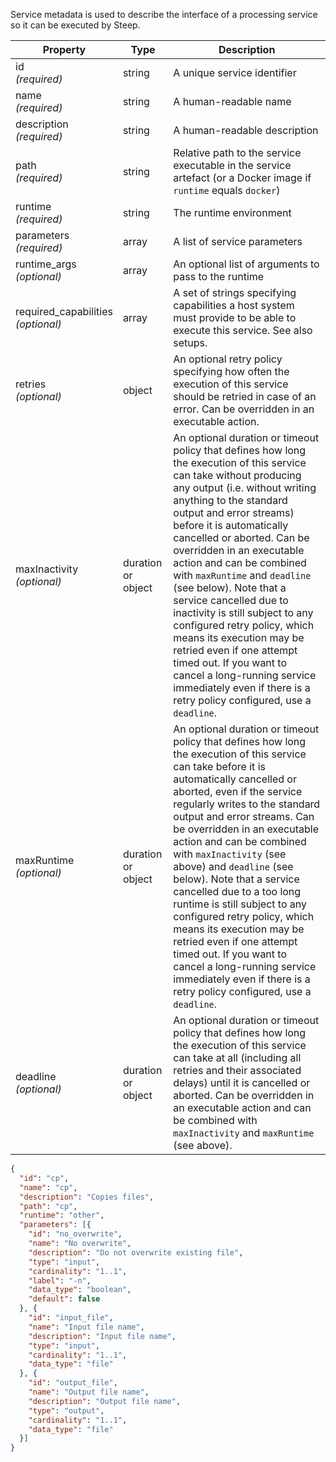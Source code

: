 
Service metadata is used to describe the interface of a processing service so
it can be executed by Steep.

| Property                               | Type   | Description
| -------------------------------------- | ------ | -----------
| id<br/>*(required)*                    | string | A unique service identifier
| name<br/>*(required)*                  | string | A human-readable name
| description<br/>*(required)*           | string | A human-readable description
| path<br/>*(required)*                  | string | Relative path to the service executable in the service artefact (or a Docker image if `runtime` equals `docker`)
| runtime<br/>*(required)*               | string | The <ScrollLink href="#runtime-environments">runtime environment</ScrollLink>
| parameters<br/>*(required)*            | array  | A list of <ScrollLink href="#service-parameters">service parameters</ScrollLink>
| runtime_args<br/>*(optional)*          | array  | An optional list of <ScrollLink href="#runtime-arguments">arguments</ScrollLink> to pass to the runtime
| required_capabilities<br/>*(optional)* | array  | A set of strings specifying capabilities a host system must provide to be able to execute this service. See also <ScrollLink href="#setups">setups</ScrollLink>.
| retries<br/>*(optional)*               | object | An optional <ScrollLink href="#retry-policies">retry policy</ScrollLink> specifying how often the execution of this service should be retried in case of an error. Can be overridden in an <ScrollLink href="#execute-actions">executable action</ScrollLink>.
| maxInactivity<br/>*(optional)*         | <ScrollLink href="#durations">duration</ScrollLink> or object | An optional <ScrollLink href="#durations">duration</ScrollLink> or <ScrollLink href="#timeout-policies">timeout policy</ScrollLink> that defines how long the execution of this service can take without producing any output (i.e. without writing anything to the standard output and error streams) before it is automatically cancelled or aborted. Can be overridden in an <ScrollLink href="#execute-actions">executable action</ScrollLink> and can be combined with `maxRuntime` and `deadline` (see below). Note that a service cancelled due to inactivity is still subject to any configured <ScrollLink href="#retry-policies">retry policy</ScrollLink>, which means its execution may be retried even if one attempt timed out. If you want to cancel a long-running service immediately even if there is a retry policy configured, use a `deadline`.
| maxRuntime<br/>*(optional)*            | <ScrollLink href="#durations">duration</ScrollLink> or object | An optional <ScrollLink href="#durations">duration</ScrollLink> or <ScrollLink href="#timeout-policies">timeout policy</ScrollLink> that defines how long the execution of this service can take before it is automatically cancelled or aborted, even if the service regularly writes to the standard output and error streams. Can be overridden in an <ScrollLink href="#execute-actions">executable action</ScrollLink> and can be combined with `maxInactivity` (see above) and `deadline` (see below). Note that a service cancelled due to a too long runtime is still subject to any configured <ScrollLink href="#retry-policies">retry policy</ScrollLink>, which means its execution may be retried even if one attempt timed out. If you want to cancel a long-running service immediately even if there is a retry policy configured, use a `deadline`.
| deadline<br/>*(optional)*              | <ScrollLink href="#durations">duration</ScrollLink> or object | An optional <ScrollLink href="#durations">duration</ScrollLink> or <ScrollLink href="#timeout-policies">timeout policy</ScrollLink> that defines how long the execution of this service can take at all (including all retries and their associated delays) until it is cancelled or aborted. Can be overridden in an <ScrollLink href="#execute-actions">executable action</ScrollLink> and can be combined with `maxInactivity` and `maxRuntime` (see above).

<CodeExample title="Example:">

```json code-example
{
  "id": "cp",
  "name": "cp",
  "description": "Copies files",
  "path": "cp",
  "runtime": "other",
  "parameters": [{
    "id": "no_overwrite",
    "name": "No overwrite",
    "description": "Do not overwrite existing file",
    "type": "input",
    "cardinality": "1..1",
    "label": "-n",
    "data_type": "boolean",
    "default": false
  }, {
    "id": "input_file",
    "name": "Input file name",
    "description": "Input file name",
    "type": "input",
    "cardinality": "1..1",
    "data_type": "file"
  }, {
    "id": "output_file",
    "name": "Output file name",
    "description": "Output file name",
    "type": "output",
    "cardinality": "1..1",
    "data_type": "file"
  }]
}
```

</CodeExample>
